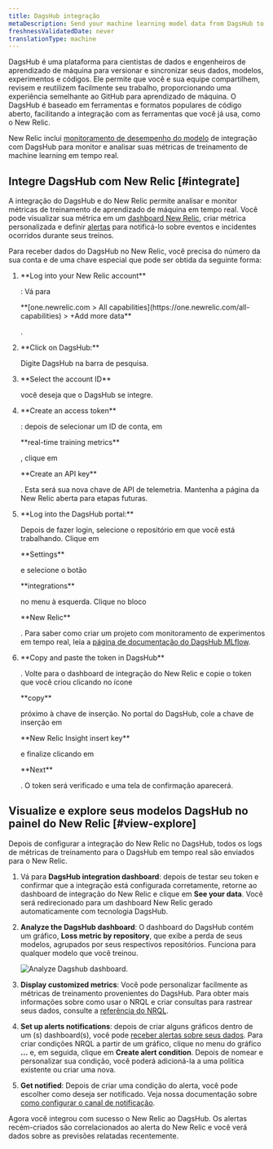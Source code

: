 ```yaml
---
title: DagsHub integração
metaDescription: Send your machine learning model data from DagsHub to New Relic to understand your model's performance.
freshnessValidatedDate: never
translationType: machine
---
```


DagsHub é uma plataforma para cientistas de dados e engenheiros de aprendizado de máquina para versionar e sincronizar seus dados, modelos, experimentos e códigos. Ele permite que você e sua equipe compartilhem, revisem e reutilizem facilmente seu trabalho, proporcionando uma experiência semelhante ao GitHub para aprendizado de máquina. O DagsHub é baseado em ferramentas e formatos populares de código aberto, facilitando a integração com as ferramentas que você já usa, como o New Relic.

New Relic inclui [monitoramento de desempenho do modelo](/docs/alerts-applied-intelligence/mlops/get-started/intro-mlops/) de integração com DagsHub para monitor e analisar suas métricas de treinamento de machine learning em tempo real.

## Integre DagsHub com New Relic [#integrate]

A integração do DagsHub e do New Relic permite analisar e monitor métricas de treinamento de aprendizado de máquina em tempo real. Você pode visualizar sua métrica em um [dashboard New Relic](/docs/query-your-data/explore-query-data/dashboards/introduction-dashboards/), criar métrica personalizada e definir [alertas](/docs/alerts-applied-intelligence/new-relic-alerts/learn-alerts/introduction-alerts/) para notificá-lo sobre eventos e incidentes ocorridos durante seus treinos.

Para receber dados do DagsHub no New Relic, você precisa do número da sua conta e de uma chave especial que pode ser obtida da seguinte forma:

1. <DNT>
     **Log into your New Relic account**
   </DNT>

   : Vá para

   <DNT>
     **[one.newrelic.com > All capabilities](https://one.newrelic.com/all-capabilities) > +Add more data**
   </DNT>

   .

2. <DNT>
     **Click on DagsHub:**
   </DNT>

   Digite DagsHub na barra de pesquisa.

3. <DNT>
     **Select the account ID**
   </DNT>

   você deseja que o DagsHub se integre.

4. <DNT>
     **Create an access token**
   </DNT>

   : depois de selecionar um ID de conta, em

   <DNT>
     **real-time training metrics**
   </DNT>

   , clique em

   <DNT>
     **Create an API key**
   </DNT>

   . Esta será sua nova chave de API de telemetria. Mantenha a página da New Relic aberta para etapas futuras.

5. <DNT>
     **Log into the DagsHub portal:**
   </DNT>

   Depois de fazer login, selecione o repositório em que você está trabalhando. Clique em

   <DNT>
     **Settings**
   </DNT>

   e selecione o botão

   <DNT>
     **integrations**
   </DNT>

   no menu à esquerda. Clique no bloco

   <DNT>
     **New Relic**
   </DNT>

   . Para saber como criar um projeto com monitoramento de experimentos em tempo real, leia a [página de documentação do DagsHub MLflow](https://dagshub.com/docs/integration_guide/mlflow_tracking/).

6. <DNT>
     **Copy and paste the token in DagsHub**
   </DNT>

   . Volte para o dashboard de integração do New Relic e copie o token que você criou clicando no ícone

   <DNT>
     **copy**
   </DNT>

   próximo à chave de inserção. No portal do DagsHub, cole a chave de inserção em

   <DNT>
     **New Relic Insight insert key**
   </DNT>

   e finalize clicando em

   <DNT>
     **Next**
   </DNT>

   . O token será verificado e uma tela de confirmação aparecerá.

<InstallFeedback/>

## Visualize e explore seus modelos DagsHub no painel do New Relic [#view-explore]

Depois de configurar a integração do New Relic no DagsHub, todos os logs de métricas de treinamento para o DagsHub em tempo real são enviados para o New Relic.

1. Vá para <DNT>**DagsHub integration dashboard**</DNT>: depois de testar seu token e confirmar que a integração está configurada corretamente, retorne ao dashboard de integração do New Relic e clique em <DNT>**See your data**</DNT>. Você será redirecionado para um dashboard New Relic gerado automaticamente com tecnologia DagsHub.

2. <DNT>**Analyze the DagsHub dashboard**</DNT>: O dashboard do DagsHub contém um gráfico, <DNT>**Loss metric by repository**</DNT>, que exibe a perda de seus modelos, agrupados por seus respectivos repositórios. Funciona para qualquer modelo que você treinou.

   <img
     title="Analyze Dagshub dashboard"
     alt="Analyze Dagshub dashboard."
     src="/images/model-performance-monitoring_screenshot-crop_dasgshub-dashboard.webp"
   />

3. <DNT>**Display customized metrics**</DNT>: Você pode personalizar facilmente as métricas de treinamento provenientes do DagsHub. Para obter mais informações sobre como usar o NRQL e criar consultas para rastrear seus dados, consulte a [referência do NRQL](/docs/query-your-data/nrql-new-relic-query-language/get-started/nrql-syntax-clauses-functions/).

4. <DNT>**Set up alerts notifications**</DNT>: depois de criar alguns gráficos dentro de um (s) dashboard(s), você pode [receber alertas sobre seus dados](/docs/alerts-applied-intelligence/new-relic-alerts/alert-policies/create-edit-or-find-alert-policy/). Para criar condições NRQL <InlinePopover type="alerts"/>a partir de um gráfico, clique no menu do gráfico <DNT>**...**</DNT> e, em seguida, clique em <DNT>**Create alert condition**</DNT>. Depois de nomear e personalizar sua condição, você poderá adicioná-la a uma política existente ou criar uma nova.

5. <DNT>**Get notified**</DNT>: Depois de criar uma condição do alerta, você pode escolher como deseja ser notificado. Veja nossa documentação sobre [como configurar o canal de notificação](/docs/alerts-applied-intelligence/new-relic-alerts/alert-notifications/notification-channels-control-where-send-alerts/).

Agora você integrou com sucesso o New Relic ao DagsHub. Os alertas recém-criados são correlacionados ao alerta do New Relic e você verá dados sobre as previsões relatadas recentemente.
